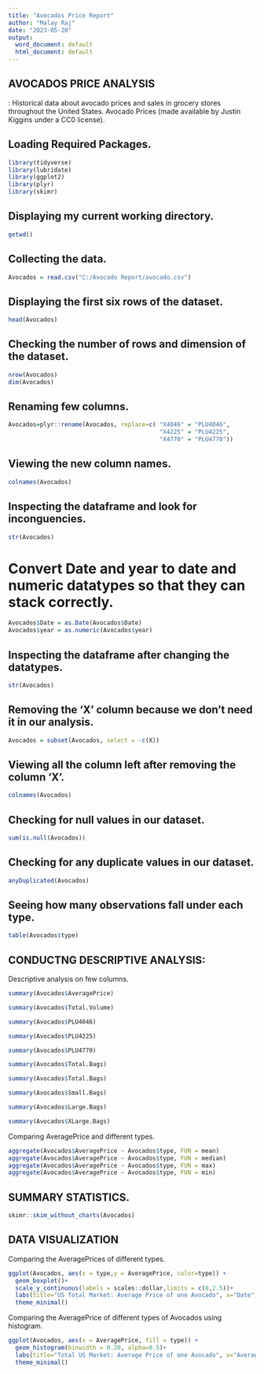 ---
title: "Avocados Price Report"
author: "Malay Raj"
date: "2023-05-20"
output:
  word_document: default
  html_document: default
---

## AVOCADOS PRICE ANALYSIS

: Historical data about avocado prices and sales in grocery stores throughout the United States. Avocado Prices (made available by Justin Kiggins under a CC0 license).

## Loading Required Packages.

```{r}
library(tidyverse)
library(lubridate)
library(ggplot2)
library(plyr)
library(skimr)
```

## Displaying my current working directory.

```{r}
getwd()
```

## Collecting the data.

```{r}
Avocados = read.csv("C:/Avocado Report/avocado.csv")
```


## Displaying the first six rows of the dataset.

```{r}
head(Avocados)
```

## Checking the number of rows and dimension of the dataset.

```{r}
nrow(Avocados)
dim(Avocados) 
```


## Renaming few columns.

```{r}
Avocados=plyr::rename(Avocados, replace=c( "X4046" = "PLU4046",
                                           "X4225" = "PLU4225",
                                           "X4770" = "PLU4770"))
```


## Viewing the new column names.

```{r}
colnames(Avocados)
```


## Inspecting the dataframe and look for inconguencies.

```{r}
str(Avocados)
```


# Convert Date and year to date and numeric datatypes so that they can stack correctly.

```{r}
Avocados$Date = as.Date(Avocados$Date)
Avocados$year = as.numeric(Avocados$year)
```

## Inspecting the dataframe after changing the datatypes.

```{r}
str(Avocados)
```


## Removing the 'X' column because we don't need it in our analysis.

```{r}
Avocados = subset(Avocados, select = -c(X))
```


## Viewing all the column left after removing the column 'X'.

```{r}
colnames(Avocados)
```


## Checking for null values in our dataset.

```{r}
sum(is.null(Avocados))
```

## Checking for any duplicate values in our dataset.

```{r}
anyDuplicated(Avocados)
```


## Seeing how many observations fall under each type.

```{r}
table(Avocados$type)
```


## CONDUCTNG DESCRIPTIVE ANALYSIS:

Descriptive analysis on few columns.

```{r}
summary(Avocados$AveragePrice)
```


```{r}
summary(Avocados$Total.Volume)
```


```{r}
summary(Avocados$PLU4046)
```


```{r}
summary(Avocados$PLU4225)
```


```{r}
summary(Avocados$PLU4770)
```


```{r}
summary(Avocados$Total.Bags)
```


```{r}
summary(Avocados$Total.Bags)
```


```{r}
summary(Avocados$Small.Bags)
```


```{r}
summary(Avocados$Large.Bags)
```


```{r}
summary(Avocados$XLarge.Bags)
```


Comparing AveragePrice and different types.

```{r}
aggregate(Avocados$AveragePrice ~ Avocados$type, FUN = mean)
aggregate(Avocados$AveragePrice ~ Avocados$type, FUN = median)
aggregate(Avocados$AveragePrice ~ Avocados$type, FUN = max)
aggregate(Avocados$AveragePrice ~ Avocados$type, FUN = min)
```


## SUMMARY STATISTICS.

```{r}
skimr::skim_without_charts(Avocados)
```


## DATA VISUALIZATION 

Comparing the AveragePrices of different types.

```{r}
ggplot(Avocados, aes(x = type,y = AveragePrice, color=type)) + 
  geom_boxplot()+
  scale_y_continuous(labels = scales::dollar,limits = c(0,2.5))+
  labs(title="US Total Market: Average Price of one Avocado", x="Date",y="Average Price", color="Type") + 
  theme_minimal()
```


Comparing the AveragePrice of different types of Avocados using histogram.

```{r}
ggplot(Avocados, aes(x = AveragePrice, fill = type)) + 
  geom_histogram(binwidth = 0.20, alpha=0.5)+
  labs(title="Total US Market: Average Price of one Avocado", x="Average Price") + 
  theme_minimal()
```

